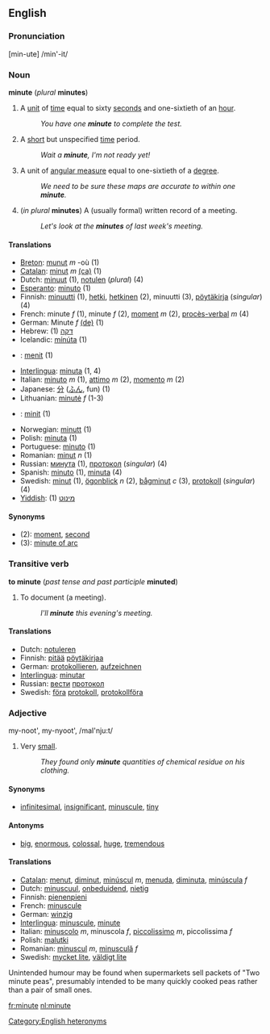 ==English==
===Pronunciation===
[min-ute] /min'-it/

===Noun===
'''minute''' (''plural'' '''minutes''')

# A [[unit]] of [[time]] equal to sixty [[second]]s and one-sixtieth of an [[hour]].
#:''You have one '''minute''' to complete the test.''
# A [[short]] but unspecified [[time]] period.
#:''Wait a '''minute''', I'm not ready yet!''
# A unit of [[angular measure]] equal to one-sixtieth of a [[degree]].
#:''We need to be sure these maps are accurate to within one '''minute'''.''
# (''in plural'' '''minutes''') A (usually formal) written record of a meeting.
#:''Let's look at the '''minutes''' of last week's meeting.''

====Translations====
<!-- whoa, this can't be claimed for *all* languages (Same for both uses) -->
*[[Breton]]: [[munut]] ''m'' -où (1)
*[[Catalan]]: [[minut]] ''m'' [[:ca:minut|(ca)]] (1)
*Dutch: [[minuut]] (1), [[notulen]] (''plural'') (4)
*[[Esperanto]]: [[minuto#Esperanto|minuto]] (1)
*Finnish: [[minuutti]] (1), [[hetki]], [[hetkinen]] (2), minuutti (3), [[pöytäkirja]] (''singular'') (4)
*French: minute ''f'' (1), minute ''f'' (2), [[moment#French|moment]] ''m'' (2), [[procès-verbal]] ''m'' (4)
*German: Minute ''f'' [[:de:Minute|(de)]] (1)
*Hebrew: (1) [[דקה]]
*Icelandic: [[mínúta]] (1)
*{{id}}: [[menit]] (1)
*[[Interlingua]]: [[minuta]] (1, 4)
*Italian: [[minuto#Italian|minuto]] ''m'' (1), [[attimo]] ''m'' (2), [[momento]] ''m'' (2)
*Japanese: [[分]] ([[ふん]], fun) (1)
*Lithuanian: [[minutė]] ''f'' (1-3)
*{{ms}}: [[minit]] (1)
*Norwegian: [[minutt]] (1)
*Polish: [[minuta#Polish|minuta]] (1)
*Portuguese: [[minuto#Portuguese|minuto]] (1)
*Romanian: [[minut]] ''n'' (1)
*Russian: [[минута]] (1), [[протокол]] (''singular'') (4)
*Spanish: [[minuto#Spanish|minuto]] (1), [[minuta#Spanish|minuta]] (4)
*Swedish: [[minut]] (1), [[ögonblick]] ''n'' (2), [[bågminut]] ''c'' (3), [[protokoll]] (''singular'') (4)
*[[Yiddish]]: (1) [[מינוט]]

====Synonyms====
*(2): [[moment]], [[second]]
*(3): [[minute of arc]]

===Transitive verb===
'''to minute''' (''past tense and past participle'' '''minuted''')
# To document (a meeting).
#:''I'll '''minute''' this evening's meeting.''

====Translations====
*Dutch: [[notuleren]]
*Finnish: [[pitää]] [[pöytäkirja|pöytäkirjaa]]
*German: [[protokollieren]], [[aufzeichnen]]
*[[Interlingua]]: [[minutar]]
*Russian: [[вести]] [[протокол]]
*Swedish: [[föra]] [[protokoll]], [[protokollföra]]

===Adjective===
my-noot', my-nyoot', /maI'nju:t/
# Very [[small]].
#:''They found only '''minute''' quantities of chemical residue on his clothing.''

====Synonyms====
*[[infinitesimal]], [[insignificant]], [[minuscule]], [[tiny]]

====Antonyms====
*[[big]], [[enormous]], [[colossal]], [[huge]], [[tremendous]]

====Translations====
*[[Catalan]]: [[menut]], [[diminut]], [[minúscul]] ''m'', [[menuda]], [[diminuta]], [[minúscula]] ''f''
*Dutch: [[minuscuul]], [[onbeduidend]], [[nietig]]
*Finnish: [[pienenpieni]]
*French: [[minuscule#French|minuscule]]
*German: [[winzig]]
*[[Interlingua]]: [[minuscule]], [[minute]]
*Italian: [[minuscolo]] ''m'', minuscola ''f'', [[piccolissimo]] ''m'', piccolissima ''f''
*Polish: [[malutki]]
*Romanian: [[minuscul]] ''m'', [[minusculă]] ''f''
*Swedish: [[mycket lite]], [[väldigt lite]]

Unintended humour may be found when supermarkets sell packets of "Two minute peas", presumably intended to be many quickly cooked peas rather than a pair of small ones.

[[Category:English heteronyms]]

[[fr:minute]]
[[nl:minute]]
